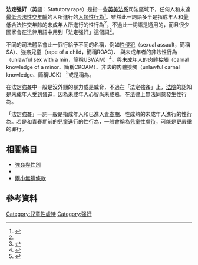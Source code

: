 {{Refimprove|date=2017年9月}}
{{强奸}}
{{性與法律}}
'''法定强奸'''（英語：Statutory rape）是指一些[[英美法系|英美法系]]司法區域下，任何人和未達[[最低合法性交年齡|最低合法性交年齡]]的人所進行的[[人類性行為|人類性行為]]<ref name=ojjdp>{{cite web |url=http://www.ncjrs.gov/pdffiles1/ojjdp/208803.pdf |format=PDF |title=Statutory Rape Known to Law Enforcement |accessdate=2008-03-24 |publisher=U.S. Department of Justice - Office of Juvenile Justice and Delinquency Prevention |archive-date=2007-10-21 |archive-url=https://web.archive.org/web/20071021131957/http://www.ncjrs.gov/pdffiles1/ojjdp/208803.pdf |dead-url=yes }}</ref>。雖然此一詞語多半是指成年人和[[最低合法性交年齡|最低合法性交年齡]]的[[未成年人|未成年人]]所進行的性行為<ref name=ojjdp/>，不過此一詞語是通用的，而且很少國家會在法律用語中用到「法定强奸」這個詞<ref name=ovc>{{cite web |url=http://www.ojp.usdoj.gov/ovc/publications/infores/statutoryrape/handbook/statrape.pdf |format=PDF |title=State Legislators’ Handbook for Statutory Rape Issues |accessdate=2008-03-24 |publisher=U.S Department of Justice - Office for Victims of Crime |archive-url=https://web.archive.org/web/20080313100531/http://www.ojp.usdoj.gov/ovc//publications/infores/statutoryrape/handbook/statrape.pdf |archive-date=2008-03-13 |dead-url=yes }}</ref>。

不同的司法體系會此一罪行給予不同的名稱，例如[[性侵犯|性侵犯]]（sexual assault，簡稱SA）、強姦兒童（rape of a child，簡稱ROAC）、<!--''corruption of a minor'' (COAM),-->與未成年者的非法性行為（unlawful sex with a min，簡稱USWAM）<ref>{{cite news|url=https://www.nytimes.com/2009/10/11/movies/11polanski.html|work=The New York Times|title=In Polanski Case, '70s Culture Collides With Today|first=Michael|last=Cieply|date=11 October 2009|accessdate=2017-09-10|archive-date=2017-02-11|archive-url=https://web.archive.org/web/20170211214429/http://www.nytimes.com/2009/10/11/movies/11polanski.html|dead-url=no}}</ref>、與未成年人的肉體接觸（carnal knowledge of a minor、簡稱CKOAM）、非法的肉體接觸（unlawful carnal knowledge、簡稱UCK）<!--、), ''sexual battery''--><ref>{{cite web|url=http://www.leg.state.fl.us/statutes/index.cfm?App_mode=Display_Statute&Search_String=&URL=0700-0799/0794/Sections/0794.011.html|work=Official Internet Site of The Florida Legislature|publisher=The Florida Legislature|title=794.011 Sexual battery|accessdate=19 May 2013|archive-date=2021-03-30|archive-url=https://web.archive.org/web/20210330234857/http://www.leg.state.fl.us/Statutes/index.cfm?App_mode=Display_Statute&Search_String=&URL=0700-0799%2F0794%2FSections%2F0794.011.html|dead-url=no}}</ref>或是稱為{{le|肉體接觸|Carnal knowledge}}。

在法定強姦中一般是沒外顯的暴力或是威脅，不過在「法定強姦」上，[[法院|法院]]的認知是未成年人受到[[约制|脅迫]]，因為未成年人心智尚未成熟，在法律上無法同意發生性行為。

「法定強姦」一詞一般是指成年人和已進入[[青春期|青春期]]、性成熟的未成年人進行的性行為。若是和青春期前的兒童進行的性行為，一般會稱為[[兒童性虐待|兒童性虐待]]，可能是更嚴重的罪行。

==相關條目==
*[[強姦與性別|強姦與性別]]
*{{le|Jailbait|Jailbait}}
*[[兩小無猜條款|兩小無猜條款]]

==參考資料==
{{reflist}}
[[Category:兒童性虐待|Category:兒童性虐待]]
[[Category:强奸|Category:强奸]]